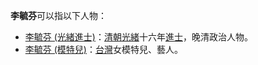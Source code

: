 '''李毓芬'''可以指以下人物：

*[[李毓芬_(光緒進士)|李毓芬 (光緒進士)]]：[[清朝|清朝]][[光緒|光緒]]十六年[[進士|進士]]，晚清政治人物。
*[[李毓芬_(模特兒)|李毓芬 (模特兒)]]：[[台灣|台灣]]女模特兒、藝人。

{{disambig|yu|Cat=三字李姓人名消歧義}}